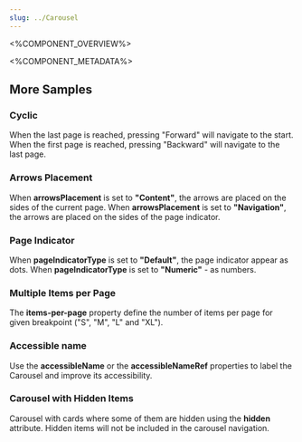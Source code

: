 ```yaml
---
slug: ../Carousel
---
```


<%COMPONENT_OVERVIEW%>


<Basic />

<%COMPONENT_METADATA%>

## More Samples

### Cyclic
When the last page is reached, pressing "Forward" will navigate to the start.
When the first page is reached, pressing "Backward" will navigate to the last page.

<Cyclic />

### Arrows Placement
When **arrowsPlacement** is set to **"Content"**, the arrows are placed on the sides of the current page.
When **arrowsPlacement** is set to **"Navigation"**, the arrows are placed on the sides of the page indicator.

<ArrowsPlacement />

### Page Indicator
When **pageIndicatorType** is set to **"Default"**, the page indicator appear as dots.
When **pageIndicatorType** is set to **"Numeric"** - as numbers.

<PageIndicatorType />

### Multiple Items per Page

The **items-per-page** property
define the number of items per page for given breakpoint ("S", "M", "L" and "XL").

<MultipleItemsPerPage />

### Accessible name
Use the **accessibleName** or the **accessibleNameRef** properties to label the Carousel and improve its accessibility.

<AccessibleName />

### Carousel with Hidden Items
Carousel with cards where some of them are hidden using the **hidden** attribute. Hidden items will not be included in the carousel navigation.

<CardsWithHidden />
